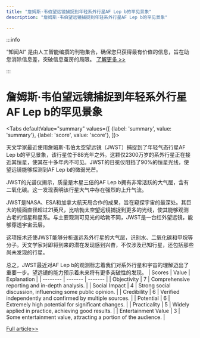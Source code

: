 ```yaml
---
title: "詹姆斯·韦伯望远镜捕捉到年轻系外行星AF Lep b的罕见景象"
description: "詹姆斯·韦伯望远镜捕捉到年轻系外行星AF Lep b的罕见景象"

---
```



:::info

“知闻AI“ 是由人工智能编撰的刊物集合，确保您只获得最有价值的信息，旨在助您消除信息差，突破信息茧房的局限。  [了解更多 >>](/)

:::

# 詹姆斯·韦伯望远镜捕捉到年轻系外行星AF Lep b的罕见景象


<Tabs
	defaultValue="summary"
	values={[
	{label: 'summary', value: 'summary'},
	{label: 'score', value: 'score'},
]}>
<TabItem value="summary">


天文学家最近使用詹姆斯·韦伯太空望远镜（JWST）捕捉到了年轻气态行星AF Lep b的罕见景象，该行星位于88光年之外。这颗仅2300万岁的系外行星正在接近其恒星，使其在十多年内不可见。JWST的日冕仪阻挡了90%的恒星光线，使望远镜能够探测到AF Lep b的微弱光芒。

JWST的光谱仪揭示，质量是木星三倍的AF Lep b拥有非常活跃的大气层，含有二氧化碳。这一发现表明该行星大气中存在强烈的上升气流。

JWST是NASA、ESA和加拿大航天局合作的成果，旨在窥探宇宙的最深处。其巨大的镜面直径超过21英尺，比哈勃太空望远镜捕捉到更多的光线，使其能够观测古老的恒星和星系。与主要观测可见光的哈勃不同，JWST是一台红外望远镜，能够穿透宇宙云层。

这项技术还使JWST能够分析遥远系外行星的大气层，识别水、二氧化碳和甲烷等分子。天文学家对即将到来的潜在发现感到兴奋，不仅涉及已知行星，还包括那些尚未发现的行星。

总之，JWST最近对AF Lep b的观测标志着我们对系外行星和宇宙的理解迈出了重要一步。望远镜的能力预示着未来将有更多突破性的发现。
</TabItem>
<TabItem value="score">
	| Scores     | Value   | Explanation |
	| -------- | ------- | ------- |
	| Objectivity  | 7    | Comprehensive reporting and in-depth analysis.    |
	| Social Impact | 4     | Strong social discussion, influencing some public opinion.    |
	| Credibility    | 6    | Verified independently and confirmed by multiple sources.    |
	| Potential    | 6    | Extremely high potential for significant changes.    |
	| Practicality    | 5    | Widely applied in practice, achieving good results.    |
	| Entertainment Value    | 3    | Some entertainment value, attracting a portion of the audience.    |
</TabItem>
</Tabs>

[Full article>>](https://sea.mashable.com/space/34705/webb-telescope-just-snapped-view-of-a-distant-world-before-it-disappears)
